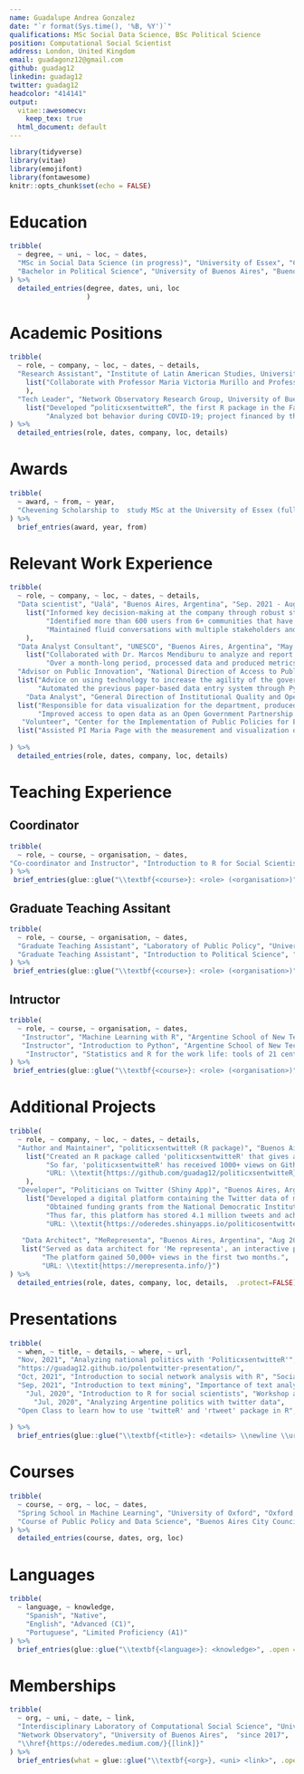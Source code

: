 ```yaml
---
name: Guadalupe Andrea Gonzalez
date: "`r format(Sys.time(), '%B, %Y')`"
qualifications: MSc Social Data Science, BSc Political Science
position: Computational Social Scientist
address: London, United Kingdom
email: guadagonz12@gmail.com
github: guadag12
linkedin: guadag12
twitter: guadag12
headcolor: "414141"
output: 
  vitae::awesomecv:
    keep_tex: true
  html_document: default
---
```


```r
library(tidyverse)
library(vitae)
library(emojifont)
library(fontawesome)
knitr::opts_chunk$set(echo = FALSE)
```

# Education

```r
tribble(
  ~ degree, ~ uni, ~ loc, ~ dates,
  "MSc in Social Data Science (in progress)", "University of Essex", "Colchester, United Kingdom", "Oct. 2022 - Present",
  "Bachelor in Political Science", "University of Buenos Aires", "Buenos Aires, Argentina", "Mar 2013 - Nov. 2018", 
) %>% 
  detailed_entries(degree, dates, uni, loc
                   )
```

# Academic Positions

```r

tribble(
  ~ role, ~ company, ~ loc, ~ dates, ~ details,
  "Research Assistant", "Institute of Latin American Studies, University of Columbia", "", "Aug 2021 - Aug 2021", 
    list("Collaborate with Professor Maria Victoria Murillo and Professor Gabriel Kessler to manage the design and construction of methodology for applied text mining analysis of scientific networks in R. The investigation is based on 645 papers created by CONICET’s researchers and analyzed sub-communities and how political scientists and sociologists connect with each other. "
    ),
  "Tech Leader", "Network Observatory Research Group, University of Buenos Aires", "Buenos Aires, Argentina", "Mar 2018 - Mar 2022", 
    list("Developed “politicxsentwitteR”, the first R package in the Faculty of Social Science at University of Buenos Aires.", 
         "Analyzed bot behavior during COVID-19; project financed by the European Union (UE), 100 Por Cierto and Argentine Journalism Forum (FOPEA).")
) %>% 
  detailed_entries(role, dates, company, loc, details)

```

# Awards

```r
tribble(
  ~ award, ~ from, ~ year,
  "Chevening Scholarship to  study MSc at the University of Essex (full scholarship)", "British Embassy", "2022/2023"
) %>%
  brief_entries(award, year, from)
```


# Relevant Work Experience

```r
tribble(
  ~ role, ~ company, ~ loc, ~ dates, ~ details,
  "Data scientist", "Ualá", "Buenos Aires, Argentina", "Sep. 2021 - Aug 2022", 
    list("Informed key decision-making at the company through robust statistical analysis and models using programming language as well as cloud services, like Amazon Web Services. ",
         "Identified more than 600 users from 6+ communities that have a high probability to commit fraud and designed a plan of action based on cut transactionality of the authorities of every community.",
         "Maintained fluid conversations with multiple stakeholders and produced reports on digital advocacy for the CEO on the impact of the company’s social media to assist negotiation with different investors and politicians."
    ),
  "Data Analyst Consultant", "UNESCO", "Buenos Aires, Argentina", "May 2020 - Jun 2020", 
    list("Collaborated with Dr. Marcos Mendiburu to analyze and report the results of the annual worldwide survey for SDG Indicator 16.10.2. (“Number of countries that adopt and implement constitutional, statutory and/or policy guarantees for public access to information”).", 
         "Over a month-long period, processed data and produced metrics and a report on compliance and public information in 65+ countries across 5 continents. "),
  "Advisor on Public Innovation", "National Direction of Access to Public Information, National Executive Power", "Buenos Aires, Argentina", "Apr 2020 - Aug 2020", 
  list("Advice on using technology to increase the agility of the government’s decision-making process; as member of the National Table for Open Government, worked with the Open Data department to build a more transparent space; and generated two new databases to increase the amount of data available.",
       "Automated the previous paper-based data entry system through Python."),
    "Data Analyst", "General Direction of Institutional Quality and Open Government, Buenos Aires City Council", "Buenos Aires, Argentina", "Mar 2019 - Dec 2020", 
  list("Responsible for data visualization for the department, produced and compiled 50+ visualizations related to climate change, transport and gender equality.",
       "Improved access to open data as an Open Government Partnership member and contributed to the creation and implementation of the open data standards established by the Open Knowledge Foundation."),
   "Volunteer", "Center for the Implementation of Public Policies for Equity and Growth (CIPPEC)", "Buenos Aires, Argentina", "Jun 2017 - Dec 2017", 
  list("Assisted PI Maria Page with the measurement and visualization of vote transfers in the 2017 Argentina national election and helped build the database needed for a survey conducted by CIPPEC with Prof. Ernesto Calvo and PI Mara Page."),
 
) %>% 
  detailed_entries(role, dates, company, loc, details)
```


# Teaching Experience


## Coordinator
```r
tribble(
  ~ role, ~ course, ~ organisation, ~ dates,
"Co-coordinator and Instructor", "Introduction to R for Social Scientists", "Argentine School of New Technologies",  "Mar 2020 - Jul 2021",  
) %>% 
 brief_entries(glue::glue("\\textbf{<course>}: <role> (<organisation>)", .open = "<", .close = ">"), paste0(dates, "\\newline"), .protect = FALSE)
```

## Graduate Teaching Assitant

```r
tribble(
  ~ role, ~ course, ~ organisation, ~ dates,
  "Graduate Teaching Assistant", "Laboratory of Public Policy", "University of Buenos Aires", "Mar 2020 - Jul 2021", 
  "Graduate Teaching Assistant", "Introduction to Political Science", "University of el Salvador (Argentina)", "Mar 2020 - Jul 2021"
) %>% 
 brief_entries(glue::glue("\\textbf{<course>}: <role> (<organisation>)", .open = "<", .close = ">"), paste0(dates, "\\newline"), .protect = FALSE)

```

## Intructor

```r
tribble(
  ~ role, ~ course, ~ organisation, ~ dates,
   "Instructor", "Machine Learning with R", "Argentine School of New Technologies",  "Jun 2020 - Aug 2021", 
   "Instructor", "Introduction to Python", "Argentine School of New Technologies",  "Jun 2020 - Aug 2021", 
    "Instructor", "Statistics and R for the work life: tools of 21 century to solve everyday problems", "Santa Fé Capacita", "Apr 2021 - May 2021"
) %>% 
 brief_entries(glue::glue("\\textbf{<course>}: <role> (<organisation>)", .open = "<", .close = ">"), paste0(dates, "\\newline"), .protect = FALSE)
```

# Additional Projects

```r

tribble(
  ~ role, ~ company, ~ loc, ~ dates, ~ details,
  "Author and Maintainer", "politicxsentwitteR (R package)", "Buenos Aires, Argentina", "Jun 2021 - Present", 
    list("Created an R package called 'politicxsentwitteR' that gives access without credentials to the Twitter data of public servants in order to generate greater transparency on political discourse discuss on social media.",
         "So far, 'politicxsentwitteR' has received 1000+ views on Github.",
         "URL: \\textit{https://github.com/guadag12/politicxsentwitteR}"
    ),
  "Developer", "Politicians on Twitter (Shiny App)", "Buenos Aires, Argentina", "Jun 2021 - Present", 
    list("Developed a digital platform containing the Twitter data of more than 700 accounts of politicians and public figures, that is having a direct impact on combating misinformation and improving the communication strategy of consultants and political communication teams in Argentina.", 
         "Obtained funding grants from the National Democratic Institute and Democracia en Red.",
         "Thus far, this platform has stored 4.1 million tweets and achieved 30,000+ views in just 3 months.",
         "URL: \\textit{https://oderedes.shinyapps.io/politicosentwitter/}"),
  
   "Data Architect", "MeRepresenta", "Buenos Aires, Argentina", "Aug 2021 - Nov 2021", 
   list("Served as data architect for 'Me representa', an interactive platform where citizens can find comprehensive information on candidates, parties and political party platforms.",
        "The platform gained 50,000+ views in the first two months.", 
        "URL: \\textit{https://merepresenta.info/}")
) %>% 
  detailed_entries(role, dates, company, loc, details,  .protect=FALSE) 

```

\newpage


# Presentations

```r
tribble(
  ~ when, ~ title, ~ details, ~ where, ~ url,
  "Nov, 2021", "Analyzing national politics with 'PoliticxsentwitteR'", "Presentation of the package and shiny app of 'PoliticxsentwitteR'", "XV National Congress of Political Science, National University of Rosario",
  "https://guadag12.github.io/polentwitter-presentation/",
  "Oct, 2021", "Introduction to social network analysis with R", "Social Network Analysis in R using 'politicxsentwitteR'", "Rladies Buenos Aires", "https://guadag12.github.io/socialnetwork-rladies-talk/",
  "Sep, 2021", "Introduction to text mining", "Importance of text analytics in social science", "University of Buenos Aires", "https://guadag12.github.io/talk-textmining-uba/",
    "Jul, 2020", "Introduction to R for social scientists", "Workshop about basic coding in R and statistics", "Argentine School of New Technologies", "https://eant.tech/escuela-de-ciencias-de-datos/cursos/taller-data-analytics-para-ciencias-sociales",
      "Jul, 2020", "Analyzing Argentine politics with twitter data",
  "Open Class to learn how to use 'twitteR' and 'rtweet' package in R", "University of Buenos Aires", "https://github.com/labpoliticasuba/Taller-de-Twitter"
  
) %>% 
  brief_entries(glue::glue("\\textbf{<title>}: <details> \\newline \\url{<url>}", .open = "<", .close = ">"), when, .protect = FALSE)
```

# Courses

```r
tribble(
  ~ course, ~ org, ~ loc, ~ dates,
  "Spring School in Machine Learning", "University of Oxford", "Oxford, United Kingdom", "Mar 2023",
  "Course of Public Policy and Data Science", "Buenos Aires City Council", "Buenos Aires, Argentina", "Jun 2019"
) %>% 
  detailed_entries(course, dates, org, loc)
```


# Languages

```r
tribble(
  ~ language, ~ knowledge,
    "Spanish", "Native",
    "English", "Advanced (C1)", 
    "Portuguese", "Limited Proficiency (A1)"
) %>% 
  brief_entries(glue::glue("\\textbf{<language>}: <knowledge>", .open = "<", .close = ">"), .protect = FALSE)

```


# Memberships

```r
tribble(
  ~ org, ~ uni, ~ date, ~ link,
  "Interdisciplinary Laboratory of Computational Social Science", "University of Maryland" , "since 2021", "\\href{https://ilcss.umd.edu/}{[link]}",
  "Network Observatory", "University of Buenos Aires",  "since 2017",
  "\\href{https://oderedes.medium.com/}{[link]}"
) %>%
  brief_entries(what = glue::glue("\\textbf{<org>}, <uni> <link>", .open = "<", .close = ">"), when = date, .protect = F)
```
